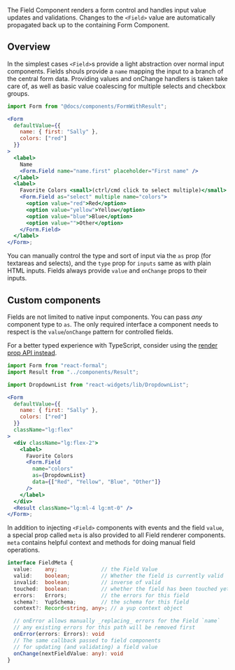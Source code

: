 The Field Component renders a form control and handles input value updates and validations.
Changes to the `<Field>` value are automatically propagated back up to the containing Form
Component.

## Overview

In the simplest cases `<Field>`s provide a light abstraction over normal input components. Fields
shouls provide a `name` mapping the input to a branch of the central form data.
Providing values and onChange handlers is taken take care of, as well as basic
value coalescing for multiple selects and checkbox groups.

```jsx
import Form from "@docs/components/FormWithResult";

<Form
  defaultValue={{
    name: { first: "Sally" },
    colors: ["red"]
  }}
>
  <label>
    Name
    <Form.Field name="name.first" placeholder="First name" />
  </label>
  <label>
    Favorite Colors <small>(ctrl/cmd click to select multiple)</small>
    <Form.Field as="select" multiple name="colors">
      <option value="red">Red</option>
      <option value="yellow">Yellow</option>
      <option value="blue">Blue</option>
      <option value="">Other</option>
    </Form.Field>
  </label>
</Form>;
```

You can manually control the type and sort of input via the `as` prop (for textareas and selects),
and the `type` prop for `inputs` same as with plain HTML inputs. Fields always
provide `value` and `onChange` props to their inputs.

## Custom components

Fields are not limited to native input components. You can pass _any_ component
type to `as`. The only required interface a component needs to respect is the
`value`/`onChange` pattern for controlled fields.

For a better typed experience with TypeScript, consider using the
[render prop API instead](#children).

```jsx previewClassName=reset
import Form from "react-formal";
import Result from "../components/Result";

import DropdownList from "react-widgets/lib/DropdownList";

<Form
  defaultValue={{
    name: { first: "Sally" },
    colors: ["red"]
  }}
  className="lg:flex"
>
  <div className="lg:flex-2">
    <label>
      Favorite Colors
      <Form.Field
        name="colors"
        as={DropdownList}
        data={["Red", "Yellow", "Blue", "Other"]}
      />
    </label>
  </div>
  <Result className="lg:ml-4 lg:mt-0" />
</Form>;
```

In addition to injecting `<Field>` components with events and the field `value`, a
special prop called `meta` is also provided to all Field renderer components. `meta`
contains helpful context and methods for doing manual field operations.

```ts static
interface FieldMeta {
  value:    any;              // the Field Value
  valid:    boolean;          // Whether the field is currently valid
  invalid:  boolean;          // inverse of valid
  touched:  boolean:          // whether the field has been touched yet
  errors:   Errors;           // the errors for this field
  schema?:  YupSchema;        // the schema for this field
  context?: Record<string, any>; // a yup context object

  // onError allows manually _replacing_ errors for the Field `name`
  // any existing errors for this path will be removed first
  onError(errors: Errors): void
  // The same callback passed to field components
  // for updating (and validating) a field value
  onChange(nextFieldValue: any): void
}
```
